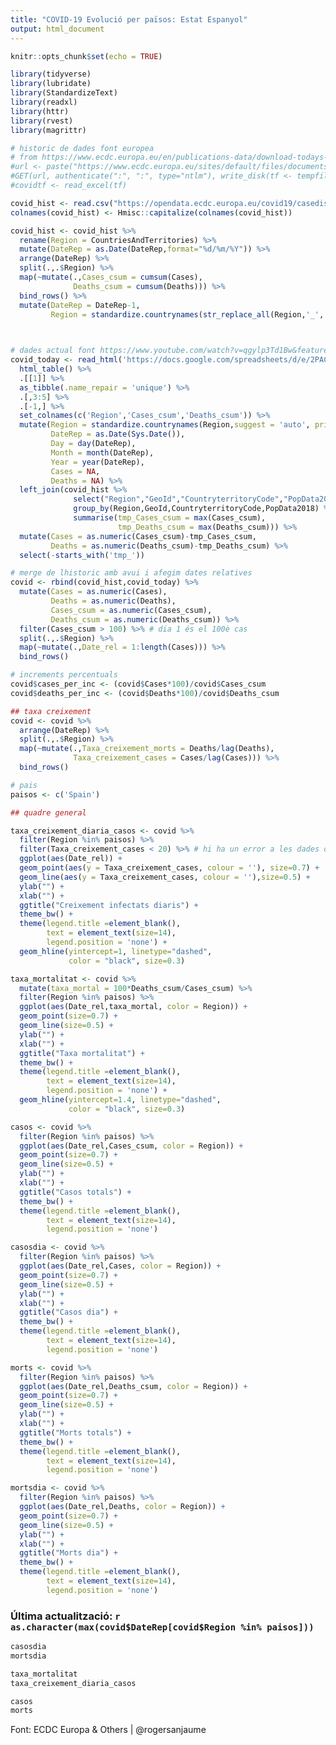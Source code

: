 ```yaml
---
title: "COVID-19 Evolució per països: Estat Espanyol"
output: html_document
---
```


```r
knitr::opts_chunk$set(echo = TRUE)
```


```r
library(tidyverse)
library(lubridate)
library(StandardizeText)
library(readxl)
library(httr)
library(rvest)
library(magrittr)

# historic de dades font europea
# from https://www.ecdc.europa.eu/en/publications-data/download-todays-data-geographic-distribution-covid-19-cases-worldwide 
#url <- paste("https://www.ecdc.europa.eu/sites/default/files/documents/COVID-19-geographic-disbtribution-worldwide-",format(Sys.time(), "%Y-%m-%d"), ".xlsx", sep = "")
#GET(url, authenticate(":", ":", type="ntlm"), write_disk(tf <- tempfile(fileext = ".xlsx")))
#covidtf <- read_excel(tf)

covid_hist <- read.csv("https://opendata.ecdc.europa.eu/covid19/casedistribution/csv",as.is = TRUE)
colnames(covid_hist) <- Hmisc::capitalize(colnames(covid_hist))

covid_hist <- covid_hist %>% 
  rename(Region = CountriesAndTerritories) %>% 
  mutate(DateRep = as.Date(DateRep,format="%d/%m/%Y")) %>% 
  arrange(DateRep) %>% 
  split(.,.$Region) %>%
  map(~mutate(.,Cases_csum = cumsum(Cases),
              Deaths_csum = cumsum(Deaths))) %>% 
  bind_rows() %>% 
  mutate(DateRep = DateRep-1,
         Region = standardize.countrynames(str_replace_all(Region,'_',' '), suggest = 'auto',print.changes = FALSE, verbose = FALSE))
  


# dades actual font https://www.youtube.com/watch?v=qgylp3Td1Bw&feature=youtu.be
covid_today <- read_html('https://docs.google.com/spreadsheets/d/e/2PACX-1vQuDj0R6K85sdtI8I-Tc7RCx8CnIxKUQue0TCUdrFOKDw9G3JRtGhl64laDd3apApEvIJTdPFJ9fEUL/pubhtml?gid=0&single=true') %>% 
  html_table() %>% 
  .[[1]] %>% 
  as_tibble(.name_repair = 'unique') %>% 
  .[,3:5] %>% 
  .[-1,] %>% 
  set_colnames(c('Region','Cases_csum','Deaths_csum')) %>% 
  mutate(Region = standardize.countrynames(Region,suggest = 'auto', print.changes = FALSE),
         DateRep = as.Date(Sys.Date()),
         Day = day(DateRep),
         Month = month(DateRep),
         Year = year(DateRep),
         Cases = NA,
         Deaths = NA) %>% 
  left_join(covid_hist %>% 
              select("Region","GeoId","CountryterritoryCode","PopData2018","Cases_csum","Deaths_csum") %>% 
              group_by(Region,GeoId,CountryterritoryCode,PopData2018) %>% 
              summarise(tmp_Cases_csum = max(Cases_csum),
                        tmp_Deaths_csum = max(Deaths_csum))) %>% 
  mutate(Cases = as.numeric(Cases_csum)-tmp_Cases_csum,
         Deaths = as.numeric(Deaths_csum)-tmp_Deaths_csum) %>% 
  select(-starts_with('tmp_'))

# merge de lhistoric amb avui i afegim dates relatives
covid <- rbind(covid_hist,covid_today) %>% 
  mutate(Cases = as.numeric(Cases),
         Deaths = as.numeric(Deaths),
         Cases_csum = as.numeric(Cases_csum),
         Deaths_csum = as.numeric(Deaths_csum)) %>% 
  filter(Cases_csum > 100) %>% # dia 1 és el 100è cas
  split(.,.$Region) %>% 
  map(~mutate(.,Date_rel = 1:length(Cases))) %>% 
  bind_rows()

# increments percentuals
covid$cases_per_inc <- (covid$Cases*100)/covid$Cases_csum
covid$deaths_per_inc <- (covid$Deaths*100)/covid$Deaths_csum

## taxa creixement
covid <- covid %>%
  arrange(DateRep) %>%
  split(.,.$Region) %>%
  map(~mutate(.,Taxa_creixement_morts = Deaths/lag(Deaths),
              Taxa_creixement_cases = Cases/lag(Cases))) %>%
  bind_rows()

# pais
paisos <- c('Spain')

## quadre general

taxa_creixement_diaria_casos <- covid %>% 
  filter(Region %in% paisos) %>%
  filter(Taxa_creixement_cases < 20) %>% # hi ha un error a les dades d'Itàlia
  ggplot(aes(Date_rel)) +
  geom_point(aes(y = Taxa_creixement_cases, colour = ''), size=0.7) +
  geom_line(aes(y = Taxa_creixement_cases, colour = ''),size=0.5) +
  ylab("") +
  xlab("") +
  ggtitle("Creixement infectats diaris") +
  theme_bw() +
  theme(legend.title =element_blank(),
        text = element_text(size=14), 
        legend.position = 'none') +
  geom_hline(yintercept=1, linetype="dashed", 
             color = "black", size=0.3)

taxa_mortalitat <- covid %>%
  mutate(taxa_mortal = 100*Deaths_csum/Cases_csum) %>% 
  filter(Region %in% paisos) %>%
  ggplot(aes(Date_rel,taxa_mortal, color = Region)) +
  geom_point(size=0.7) +
  geom_line(size=0.5) +
  ylab("") +
  xlab("") +
  ggtitle("Taxa mortalitat") +
  theme_bw() +
  theme(legend.title =element_blank(),
        text = element_text(size=14), 
        legend.position = 'none') +
  geom_hline(yintercept=1.4, linetype="dashed", 
             color = "black", size=0.3)

casos <- covid %>% 
  filter(Region %in% paisos) %>%
  ggplot(aes(Date_rel,Cases_csum, color = Region)) +
  geom_point(size=0.7) + 
  geom_line(size=0.5) +
  ylab("") +
  xlab("") +
  ggtitle("Casos totals") +
  theme_bw() +
  theme(legend.title =element_blank(),
        text = element_text(size=14), 
        legend.position = 'none')

casosdia <- covid %>% 
  filter(Region %in% paisos) %>%
  ggplot(aes(Date_rel,Cases, color = Region)) +
  geom_point(size=0.7) + 
  geom_line(size=0.5) +
  ylab("") +
  xlab("") +
  ggtitle("Casos dia") +
  theme_bw() +
  theme(legend.title =element_blank(),
        text = element_text(size=14), 
        legend.position = 'none')

morts <- covid %>% 
  filter(Region %in% paisos) %>%
  ggplot(aes(Date_rel,Deaths_csum, color = Region)) +
  geom_point(size=0.7) + 
  geom_line(size=0.5) +
  ylab("") +
  xlab("") +
  ggtitle("Morts totals") +
  theme_bw() +
  theme(legend.title =element_blank(),
        text = element_text(size=14), 
        legend.position = 'none')

mortsdia <- covid %>% 
  filter(Region %in% paisos) %>%
  ggplot(aes(Date_rel,Deaths, color = Region)) +
  geom_point(size=0.7) + 
  geom_line(size=0.5) +
  ylab("") +
  xlab("") +
  ggtitle("Morts dia") +
  theme_bw() +
  theme(legend.title =element_blank(),
        text = element_text(size=14), 
        legend.position = 'none')
```

### Última actualització: `r as.character(max(covid$DateRep[covid$Region %in% paisos]))`

```r
casosdia
mortsdia
```

```r
taxa_mortalitat
taxa_creixement_diaria_casos
```

```r
casos
morts
```


Font: ECDC Europa & Others  |  @rogersanjaume
